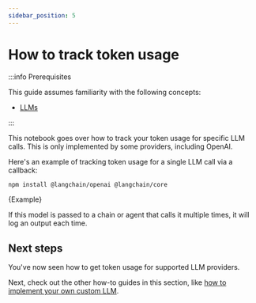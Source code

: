 ```yaml
---
sidebar_position: 5
---
```


# How to track token usage

:::info Prerequisites

This guide assumes familiarity with the following concepts:

- [LLMs](/docs/concepts/text_llms)

:::

This notebook goes over how to track your token usage for specific LLM calls. This is only implemented by some providers, including OpenAI.

Here's an example of tracking token usage for a single LLM call via a callback:



<IntegrationInstallTooltip></IntegrationInstallTooltip>

```bash npm2yarn
npm install @langchain/openai @langchain/core
```

<CodeBlock language="typescript">{Example}</CodeBlock>

If this model is passed to a chain or agent that calls it multiple times, it will log an output each time.

## Next steps

You've now seen how to get token usage for supported LLM providers.

Next, check out the other how-to guides in this section, like [how to implement your own custom LLM](/docs/how_to/custom_llm).
